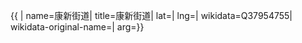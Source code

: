 {{ {{{1|PRC admin/showdata}}}|
name=康新街道|
title=康新街道|
lat=|
lng=|
wikidata=Q37954755|
wikidata-original-name=|
arg={{{arg|}}}}}